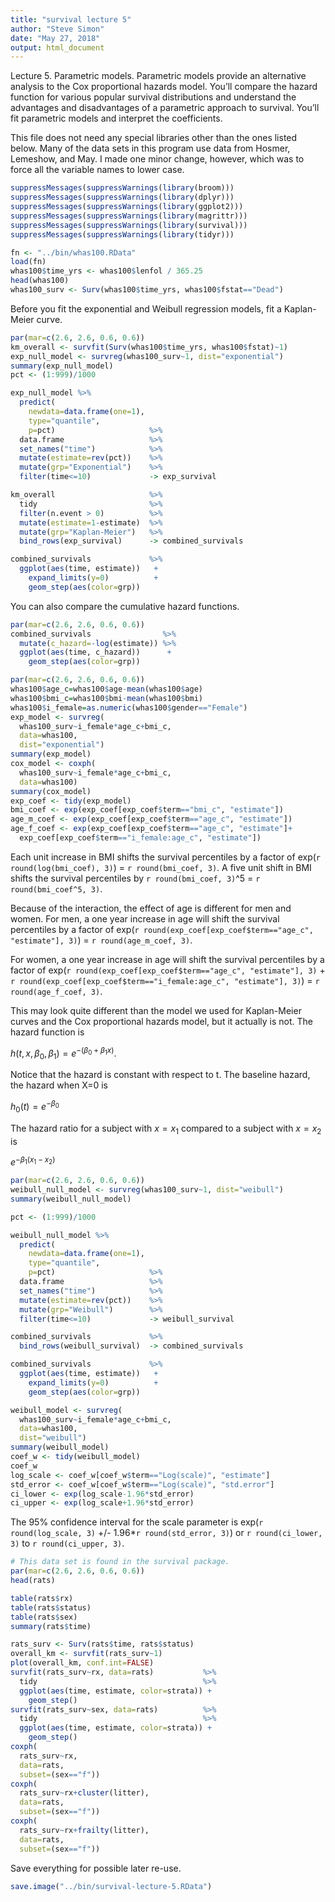 ```yaml
---
title: "survival lecture 5"
author: "Steve Simon"
date: "May 27, 2018"
output: html_document
---
```


Lecture 5. Parametric models. Parametric models provide an alternative analysis to the Cox proportional hazards model. You'll compare the hazard function for various popular survival distributions and understand the advantages and disadvantages of a parametric approach to survival. You'll fit parametric models and interpret the coefficients.

This file does not need any special libraries other than the ones listed below. Many of the data sets in this program use data from Hosmer, Lemeshow, and May. I made one minor change, however, which was to force all the variable names to lower case.

```r
suppressMessages(suppressWarnings(library(broom)))
suppressMessages(suppressWarnings(library(dplyr)))
suppressMessages(suppressWarnings(library(ggplot2)))
suppressMessages(suppressWarnings(library(magrittr)))
suppressMessages(suppressWarnings(library(survival)))
suppressMessages(suppressWarnings(library(tidyr)))
```


```r
fn <- "../bin/whas100.RData" 
load(fn)
whas100$time_yrs <- whas100$lenfol / 365.25
head(whas100)
whas100_surv <- Surv(whas100$time_yrs, whas100$fstat=="Dead")
```

Before you fit the exponential and Weibull regression models, fit a Kaplan-Meier curve.

```r
par(mar=c(2.6, 2.6, 0.6, 0.6))
km_overall <- survfit(Surv(whas100$time_yrs, whas100$fstat)~1)
exp_null_model <- survreg(whas100_surv~1, dist="exponential")
summary(exp_null_model)
pct <- (1:999)/1000

exp_null_model %>%
  predict(
    newdata=data.frame(one=1),
    type="quantile",
    p=pct)                     %>%
  data.frame                   %>%
  set_names("time")            %>%
  mutate(estimate=rev(pct))    %>%
  mutate(grp="Exponential")    %>%
  filter(time<=10)             -> exp_survival

km_overall                     %>%
  tidy                         %>%
  filter(n.event > 0)          %>%
  mutate(estimate=1-estimate)  %>%
  mutate(grp="Kaplan-Meier")   %>%
  bind_rows(exp_survival)      -> combined_survivals

combined_survivals             %>%
  ggplot(aes(time, estimate))   +
    expand_limits(y=0)          +
    geom_step(aes(color=grp))

```

You can also compare the cumulative hazard functions.

```r
par(mar=c(2.6, 2.6, 0.6, 0.6))
combined_survivals                %>%
  mutate(c_hazard=-log(estimate)) %>%
  ggplot(aes(time, c_hazard))      +
    geom_step(aes(color=grp))
```

```r
par(mar=c(2.6, 2.6, 0.6, 0.6))
whas100$age_c=whas100$age-mean(whas100$age)
whas100$bmi_c=whas100$bmi-mean(whas100$bmi)
whas100$i_female=as.numeric(whas100$gender=="Female")
exp_model <- survreg(
  whas100_surv~i_female*age_c+bmi_c, 
  data=whas100, 
  dist="exponential")
summary(exp_model)
cox_model <- coxph(
  whas100_surv~i_female*age_c+bmi_c, 
  data=whas100)
summary(cox_model)
exp_coef <- tidy(exp_model)
bmi_coef <- exp(exp_coef[exp_coef$term=="bmi_c", "estimate"])
age_m_coef <- exp(exp_coef[exp_coef$term=="age_c", "estimate"])
age_f_coef <- exp(exp_coef[exp_coef$term=="age_c", "estimate"]+
  exp_coef[exp_coef$term=="i_female:age_c", "estimate"])
```

Each unit increase in BMI shifts the survival percentiles by a factor of exp(`r round(log(bmi_coef), 3)`) = `r round(bmi_coef, 3)`. A five unit shift in BMI shifts the survival percentiles by `r round(bmi_coef, 3)`^5 = `r round(bmi_coef^5, 3)`. 

Because of the interaction, the effect of age is different for men and women. For men, a one year increase in age will shift the survival percentiles by a factor of
exp(`r round(exp_coef[exp_coef$term=="age_c", "estimate"], 3)`) = `r round(age_m_coef, 3)`. 

For women, a one year increase in age will shift the survival percentiles by a factor of exp(`r round(exp_coef[exp_coef$term=="age_c", "estimate"], 3)` + `r round(exp_coef[exp_coef$term=="i_female:age_c", "estimate"], 3)`) = `r round(age_f_coef, 3)`.

This may look quite different than the model we used for Kaplan-Meier curves and the Cox proportional hazards model, but it actually is not. The hazard function is 

$h(t, x, \beta_0, \beta_1)=e^{-(\beta_0+\beta_1 x)}$.

Notice that the hazard is constant with respect to t. The baseline hazard, the hazard when X=0 is

$h_0(t)=e^{-\beta_0}$

The hazard ratio for a subject with $x=x_1$ compared to a subject with $x=x_2$ is

$e^{-\beta_1 (x_1-x_2)}$


```r
par(mar=c(2.6, 2.6, 0.6, 0.6))
weibull_null_model <- survreg(whas100_surv~1, dist="weibull")
summary(weibull_null_model)

pct <- (1:999)/1000

weibull_null_model %>%
  predict(
    newdata=data.frame(one=1),
    type="quantile",
    p=pct)                     %>%
  data.frame                   %>%
  set_names("time")            %>%
  mutate(estimate=rev(pct))    %>%
  mutate(grp="Weibull")        %>%
  filter(time<=10)             -> weibull_survival

combined_survivals             %>%
  bind_rows(weibull_survival)  -> combined_survivals

combined_survivals             %>%
  ggplot(aes(time, estimate))   +
    expand_limits(y=0)          +
    geom_step(aes(color=grp))

```

```r
weibull_model <- survreg(
  whas100_surv~i_female*age_c+bmi_c, 
  data=whas100, 
  dist="weibull")
summary(weibull_model)
coef_w <- tidy(weibull_model)
coef_w
log_scale <- coef_w[coef_w$term=="Log(scale)", "estimate"]
std_error <- coef_w[coef_w$term=="Log(scale)", "std.error"]
ci_lower <- exp(log_scale-1.96*std_error)
ci_upper <- exp(log_scale+1.96*std_error)
```

The 95% confidence interval for the scale parameter is 
exp(`r round(log_scale, 3)` +/- 1.96*`r round(std_error, 3)`) or
`r round(ci_lower, 3)` to 
`r round(ci_upper, 3)`.


```r
# This data set is found in the survival package.
par(mar=c(2.6, 2.6, 0.6, 0.6))
head(rats)

table(rats$rx)
table(rats$status)
table(rats$sex)
summary(rats$time)

rats_surv <- Surv(rats$time, rats$status)
overall_km <- survfit(rats_surv~1)
plot(overall_km, conf.int=FALSE)
survfit(rats_surv~rx, data=rats)           %>%
  tidy                                     %>%
  ggplot(aes(time, estimate, color=strata)) +
    geom_step()
survfit(rats_surv~sex, data=rats)          %>%
  tidy                                     %>%
  ggplot(aes(time, estimate, color=strata)) +
    geom_step()
coxph(
  rats_surv~rx,
  data=rats,
  subset=(sex=="f"))
coxph(
  rats_surv~rx+cluster(litter),
  data=rats,
  subset=(sex=="f"))
coxph(
  rats_surv~rx+frailty(litter),
  data=rats,
  subset=(sex=="f"))
```

Save everything for possible later re-use.

```r
save.image("../bin/survival-lecture-5.RData")
```